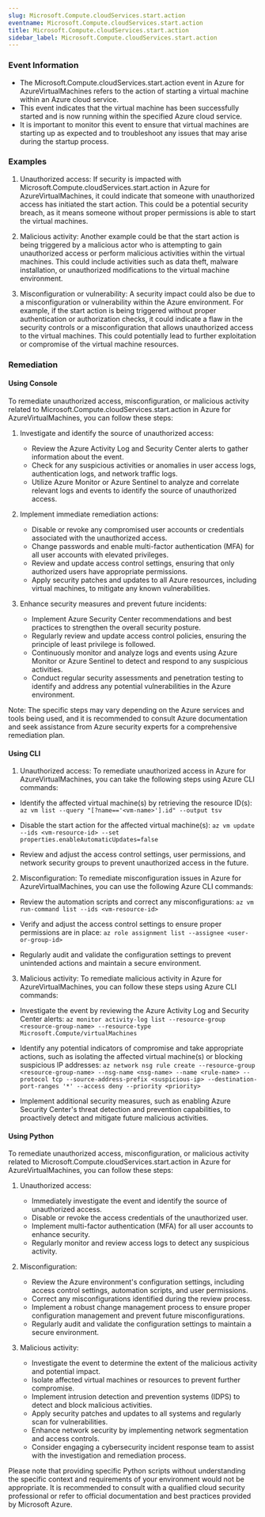 ```yaml
--- 
slug: Microsoft.Compute.cloudServices.start.action
eventname: Microsoft.Compute.cloudServices.start.action
title: Microsoft.Compute.cloudServices.start.action
sidebar_label: Microsoft.Compute.cloudServices.start.action
---
```

                       
### Event Information

- The Microsoft.Compute.cloudServices.start.action event in Azure for AzureVirtualMachines refers to the action of starting a virtual machine within an Azure cloud service.
- This event indicates that the virtual machine has been successfully started and is now running within the specified Azure cloud service.
- It is important to monitor this event to ensure that virtual machines are starting up as expected and to troubleshoot any issues that may arise during the startup process.


### Examples

1. Unauthorized access: If security is impacted with Microsoft.Compute.cloudServices.start.action in Azure for AzureVirtualMachines, it could indicate that someone with unauthorized access has initiated the start action. This could be a potential security breach, as it means someone without proper permissions is able to start the virtual machines.

2. Malicious activity: Another example could be that the start action is being triggered by a malicious actor who is attempting to gain unauthorized access or perform malicious activities within the virtual machines. This could include activities such as data theft, malware installation, or unauthorized modifications to the virtual machine environment.

3. Misconfiguration or vulnerability: A security impact could also be due to a misconfiguration or vulnerability within the Azure environment. For example, if the start action is being triggered without proper authentication or authorization checks, it could indicate a flaw in the security controls or a misconfiguration that allows unauthorized access to the virtual machines. This could potentially lead to further exploitation or compromise of the virtual machine resources.

### Remediation

#### Using Console

To remediate unauthorized access, misconfiguration, or malicious activity related to Microsoft.Compute.cloudServices.start.action in Azure for AzureVirtualMachines, you can follow these steps:

1. Investigate and identify the source of unauthorized access:
   - Review the Azure Activity Log and Security Center alerts to gather information about the event.
   - Check for any suspicious activities or anomalies in user access logs, authentication logs, and network traffic logs.
   - Utilize Azure Monitor or Azure Sentinel to analyze and correlate relevant logs and events to identify the source of unauthorized access.

2. Implement immediate remediation actions:
   - Disable or revoke any compromised user accounts or credentials associated with the unauthorized access.
   - Change passwords and enable multi-factor authentication (MFA) for all user accounts with elevated privileges.
   - Review and update access control settings, ensuring that only authorized users have appropriate permissions.
   - Apply security patches and updates to all Azure resources, including virtual machines, to mitigate any known vulnerabilities.

3. Enhance security measures and prevent future incidents:
   - Implement Azure Security Center recommendations and best practices to strengthen the overall security posture.
   - Regularly review and update access control policies, ensuring the principle of least privilege is followed.
   - Continuously monitor and analyze logs and events using Azure Monitor or Azure Sentinel to detect and respond to any suspicious activities.
   - Conduct regular security assessments and penetration testing to identify and address any potential vulnerabilities in the Azure environment.

Note: The specific steps may vary depending on the Azure services and tools being used, and it is recommended to consult Azure documentation and seek assistance from Azure security experts for a comprehensive remediation plan.

#### Using CLI

1. Unauthorized access: To remediate unauthorized access in Azure for AzureVirtualMachines, you can take the following steps using Azure CLI commands:

- Identify the affected virtual machine(s) by retrieving the resource ID(s):
  `az vm list --query "[?name=='<vm-name>'].id" --output tsv`

- Disable the start action for the affected virtual machine(s):
  `az vm update --ids <vm-resource-id> --set properties.enableAutomaticUpdates=false`

- Review and adjust the access control settings, user permissions, and network security groups to prevent unauthorized access in the future.

2. Misconfiguration: To remediate misconfiguration issues in Azure for AzureVirtualMachines, you can use the following Azure CLI commands:

- Review the automation scripts and correct any misconfigurations:
  `az vm run-command list --ids <vm-resource-id>`

- Verify and adjust the access control settings to ensure proper permissions are in place:
  `az role assignment list --assignee <user-or-group-id>`

- Regularly audit and validate the configuration settings to prevent unintended actions and maintain a secure environment.

3. Malicious activity: To remediate malicious activity in Azure for AzureVirtualMachines, you can follow these steps using Azure CLI commands:

- Investigate the event by reviewing the Azure Activity Log and Security Center alerts:
  `az monitor activity-log list --resource-group <resource-group-name> --resource-type Microsoft.Compute/virtualMachines`

- Identify any potential indicators of compromise and take appropriate actions, such as isolating the affected virtual machine(s) or blocking suspicious IP addresses:
  `az network nsg rule create --resource-group <resource-group-name> --nsg-name <nsg-name> --name <rule-name> --protocol tcp --source-address-prefix <suspicious-ip> --destination-port-ranges '*' --access deny --priority <priority>`

- Implement additional security measures, such as enabling Azure Security Center's threat detection and prevention capabilities, to proactively detect and mitigate future malicious activities.

#### Using Python

To remediate unauthorized access, misconfiguration, or malicious activity related to Microsoft.Compute.cloudServices.start.action in Azure for AzureVirtualMachines, you can follow these steps:

1. Unauthorized access:
   - Immediately investigate the event and identify the source of unauthorized access.
   - Disable or revoke the access credentials of the unauthorized user.
   - Implement multi-factor authentication (MFA) for all user accounts to enhance security.
   - Regularly monitor and review access logs to detect any suspicious activity.

2. Misconfiguration:
   - Review the Azure environment's configuration settings, including access control settings, automation scripts, and user permissions.
   - Correct any misconfigurations identified during the review process.
   - Implement a robust change management process to ensure proper configuration management and prevent future misconfigurations.
   - Regularly audit and validate the configuration settings to maintain a secure environment.

3. Malicious activity:
   - Investigate the event to determine the extent of the malicious activity and potential impact.
   - Isolate affected virtual machines or resources to prevent further compromise.
   - Implement intrusion detection and prevention systems (IDPS) to detect and block malicious activities.
   - Apply security patches and updates to all systems and regularly scan for vulnerabilities.
   - Enhance network security by implementing network segmentation and access controls.
   - Consider engaging a cybersecurity incident response team to assist with the investigation and remediation process.

Please note that providing specific Python scripts without understanding the specific context and requirements of your environment would not be appropriate. It is recommended to consult with a qualified cloud security professional or refer to official documentation and best practices provided by Microsoft Azure.


 